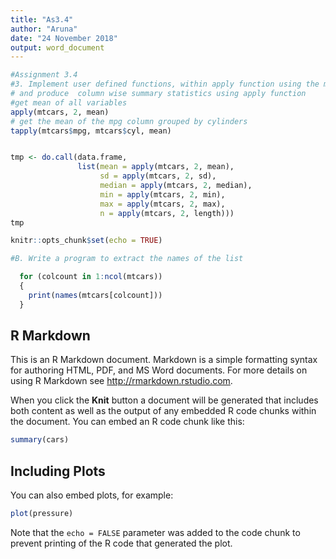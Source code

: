 ---
title: "As3.4"
author: "Aruna"
date: "24 November 2018"
output: word_document
---
```{r}
#Assignment 3.4
#3. Implement user defined functions, within apply function using the mtcars data set
# and produce  column wise summary statistics using apply function 
#get mean of all variables
apply(mtcars, 2, mean)
# get the mean of the mpg column grouped by cylinders 
tapply(mtcars$mpg, mtcars$cyl, mean)


tmp <- do.call(data.frame, 
               list(mean = apply(mtcars, 2, mean),
                    sd = apply(mtcars, 2, sd),
                    median = apply(mtcars, 2, median),
                    min = apply(mtcars, 2, min),
                    max = apply(mtcars, 2, max),
                    n = apply(mtcars, 2, length)))
tmp
```

```{r setup, include=FALSE}
knitr::opts_chunk$set(echo = TRUE)
```

```{r}
#B. Write a program to extract the names of the list

  for (colcount in 1:ncol(mtcars)) 
  {
    print(names(mtcars[colcount]))
  }
```

## R Markdown

This is an R Markdown document. Markdown is a simple formatting syntax for authoring HTML, PDF, and MS Word documents. For more details on using R Markdown see <http://rmarkdown.rstudio.com>.

When you click the **Knit** button a document will be generated that includes both content as well as the output of any embedded R code chunks within the document. You can embed an R code chunk like this:

```{r cars}
summary(cars)
```

## Including Plots

You can also embed plots, for example:

```{r pressure, echo=FALSE}
plot(pressure)
```

Note that the `echo = FALSE` parameter was added to the code chunk to prevent printing of the R code that generated the plot.
